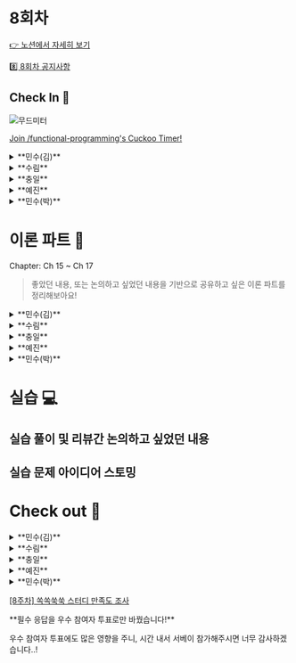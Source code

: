 
# 8회차

[👉 노션에서 자세히 보기](https://www.notion.so/minsooweb/8-991d6a237d76469494e09a25a7a2979c?pvs=4)

[8️⃣ 8회차 공지사항](https://www.notion.so/minsooweb/8-44f2a09d24424f67920a4ad038d39429?pvs=4)


## Check In 🚪

![무드미터](/mood-meter.jpeg)

[Join /functional-programming's Cuckoo Timer!](https://cuckoo.team/functional-programming)

<details>
  <summary>**민수(김)**</summary>
  - 만족스러운
    - DS 이름이 새로 정해졌는데 만족스럽다.
      - imDS
        - clay
        - clayground
  - 마음이 불편한
    - DS 랑 원래 스쿼드 일이랑 같이 하는 중인데 바빠 죽겠다
</details>
<details>
  <summary>**수림**</summary>
  - 피곤한
  - 감사하는
</details>
<details>
  <summary>**충일**</summary>
  - 지친 → 편한
    - 스터디 하기 전까지 지쳐있었는데 함수랑 산악회 스터디 준비하면서 컨디션이 좋아짐… (도대체 왜?)
  - 들뜬
    - 라이브러리를 만들고있는데 어떤 기능들을 만들지 기대되는 상태
</details>
<details>
  <summary>**예진**</summary>
  - 평온한
    - 재택은 평온한
  - 궁금한
    - 다들 무슨 얘기 준비해오셨는지 궁금하네요
</details>
<details>
  <summary>**민수(박)**</summary>
  - 재미있는
  - 피곤한
</details>

# 이론 파트 📝

<Callout emoji="✅">
Chapter: Ch 15 ~ Ch 17
</Callout>

> 좋았던 내용, 또는 논의하고 싶었던 내용을 기반으로
공유하고 싶은 이론 파트를 정리해보아요!
>

<details>
  <summary>**민수(김)**</summary>
    16장에서 Queue를 직접 구현해서 비동기를 동기로 처리하는 과정을 읽는 게 재밌었다.

    async await 쓰면 되지, 라는 생각을 떨쳐버리기는 쉽지 않았지만 Promise 가 없었다면 이걸 처음 만든 사람은 박수갈채를 받지 않았을까 라는 생각에 재밌게 읽었다.

    17장에서 실패하지만 빠르게 동작하는 새로운 코드 읽으면서

    <video controls width="250">
      <source src="/video/hood.mp4" type="video/mp4" />
    </video>

    ![Untitled](/screenshot/week8-meme-00.png)

    <br/>
    <p>위 두 개가 생각났는데,</p>
    <p>성공한다면 빠른게 더 좋은걸까? 라는 의문이 들었었다.</p>
    <br/>
    <p>비슷한 고민을 최근에 DS를 만들면서 하고 있는데,</p>
    <p>예를 들어 다음과 같은 use case가 있다</p>

    ```jsx
    <Tooltip.Trigger>
    	aslkdaldsk
    </Tooltip.Trigger>
    ```

    radix ui 에서는 다음과 같이 작성하면

    ```jsx
    <button>aslkdaldsk</button>
    ```

    으로 렌더링되고 onMouseEnter, onClick 등과 같은 게 button에 자동으로 추가된다.
    <br/>
    <p>근데 뭔가 나는 trigger 라는게 자식 요소에게 직접 걸어준다. 라는 네이밍으로 다가와서 그런지, button 태그가 생성되는 게 어색하게 느껴졌었다.</p>
    <p>그리고 button > button 요소가 있으면 안 돼서 (nextjs 에서는 쓰지말라고 경고한다.)</p>
    <p>ui 라이브러리를 활용하거나, 외부 컴포넌트를 불러와서 사용하면 불필요하게 as 로 바꿔주는 등이 있을 것 같아서 불편해보였다.</p>
    <p>그래서 cloneElement 를 활용해서 자식으로 전달 받은 요소에게 직접 props를 넣는 방법으로 개선해봤는데 아직 테스트를 더 해봐야겠지만, 이게 더 좋은 방법일까 라는 고민을 했었다.</p>
    <br/>
    불필요하게 cloneElement 를 실행했으니 느린건 아마 내 방식이 더 느릴 것 같다.

    그럼 빠르기만하면 더 좋은 방법을 제공하는 건지, 아니면 사용성이나 가독성도 고려해야 하는 거 아닌지에 대한 고민이 요새 많았는데 책에서 실패하지만 빠른 코드 라고 표현하는 부분에서 생각이 많았었던 것 같다.

    왜 이 책에서는 Promise 라는 개념을 배제하고 설명하는지..? 궁금해졌었다 🤔

    ### 논의하고 싶은 내용

    <p>p455 에서 공유하는 방법을 현실에서 착안하기</p>
    <p>라는 내용에서 사람들이 줄을 서는 것에서 Queue 라는 개념이 생겼다. 라는 식으로 설명하고 있는데,</p>
    <p>현실이나 아니면 다른 곳에서 영감을 받아서 네이밍을 하신 경험이 있으신가요?</p>
    <br/>
    예를 들어 저는 flutter 찍먹할 때 `SizedBox` 라는 기본 widget 이 있는데, 여기서 영감을 받아서 react 기본 컴포넌트를 커스텀해서 만들 때 `SizedBox`라는 걸 꼭 만듭니다.

    그리고 좀 다른 케이스이긴한데, react-native에서 반응형 텍스트 크기를 제어하는 라이브러리를 사용한 적이 있었는데 그 때 메소드가 `vw` 였나? 그래서 반응형 퍼블리싱을 손쉽게 만들어주는 방법으로 `pxToRem` 이라는 메소드를 만들었었습니다.

    가로 → 미트볼

    세로 → 케밥

    [[UI 명칭] [Menu UI] 이제 땡땡땡 아이콘 말고 진짜 이름으로 불러주세요.](https://chaeyeon-chaeyeon.tistory.com/67)

    ![케밥 아이콘](/screenshot/week8-google-00.png)
</details>
<details>
  <summary>**수림**</summary>
## 좋았던 부분

    <Callout>
    타이밍 버그가 발생하였을 때, 왜 발생하였고 어떻게 해결해 나가는 지 자료형을 만들어 나가며 해결하는 방법을 보여주어 신기하고 재미있었다.

    개발할 때, 확실히 시간을 다룰 때가 가장 어려운 것 같다. 동시에 비동기 요청이 많이 발생했을 때, 그 흐름을 제어하는 방법 등…

    중간에 “비동기 호출을 사용한다면 출력을 콜백으로 바꿀 수 있다” 부분도 와닿았던 부분이었다. 과제에서 코드 간의 의존성을 줄이는 부분을 신경쓰면서 작업하였는데 이 때, 비동기 호출 뿐만 아니라 서로 결합도가 낮은 코드에서 변경 사항이 발생하고 그 변경 사항을 수신할 때, 책에 나온대로 콜백의 형태로 작업하여 해결한 적이 있어 이 부분이 크게 와닿았다.

    </Callout>

    ### 타임라인 다이어그램은 시간에 따라 어떤 일이 일어나는지 보여준다. (p.395)

    - **타임라인**
        - 시간에 따른 액션의 순서
    - **타임라인 다이어그램**
        - 시간에 따른 액션 순서를 시각적으로 표시한 것

    ### 타임라인 다이어그램 규칙 (p.396)

    - 순서대로 실행되는 액션
    - 동시에 나란히 실행되는 액션

    ### 두 가지 타임라인 다이어그램 기본 규칙 (p.396)

    - 두 액션이 순서대로 나타나면 같은 타임라인에 넣습니다.
    - 두 액션이 동시에 실행되거나 순서를 예상할 수 없다면 분리된 타임라인에 넣습니다.

    ### 다이어그램을 그리기 위한 세 단계 (p.404)

    1. 액션을 확인한다.
    2. 각 액션을 그린다.
    3. 단순화한다.

    ### 순서대로 실행되는 코드의 두 가지 종류 (p.407)

    - **순서가 섞일 수 있는 코드**
        - 두 액션 사이에 시간이 얼마나 걸릴 수 알 수 없는 경우, 섞일 수 있다.
    - **순서가 섞이지 않는 코드**
        - 두 액션이 차례대로 실행되는 경우, 그 사이에 다른 작업이 끼어들지 못하여 섞이지 않는다.
        (JS는 싱글 스레드이기 때문에 런타임에서 해줌)

    ### 좋은 타임라인의 원칙 (p.409)

    1. 타임라인은 적을수록 이해하기 쉽다.
    2. 타임라인은 짧을수록 이해하기 쉽다.
    3. 공유하는 자원이 적을수록 이해하기 쉽다.
    4. 자원을 공유한다면 서로 조율해야 한다.
    5. 시간을 일급으로 다룬다.

    ### 자바스크립트에서 단순화하기 위한 두 단계 (p.425)

    1. 액션을 통합한다.
    2. 타임라인을 통합한다.

    ### 타임라인을 쉽게 만드는 네 가지 원칙 (p.425)

    1. 적은 타임라인
    2. 짧은 타임라인
    3. 적은 공유 자원
    4. 자원을 공유한다면 조율하기

    ### 비동기 호출을 사용한다면 출력을 콜백으로 바꿀 수 있다. (p.436)

    비동기 호출은 값을 리턴할 수 없기 때문에 콜백 함수로 전달해야 한다.

    ### 동시성 기본형 (p.447)

    자원을 안전하게 공유할 수 있는 재사용 가능한 코드

    ### 타이밍 버그 (p.474)

    - 가끔은 잘 동작하는 버그

    ## 다시 보고 싶은 부분

    ### Queue 코드 (p.459)

    ```jsx
    const Queue = (worker) => {
      const tasks = []
      let working = false

      const runNext = () => {
        if (working || tasks.length === 0) {
          return
        }
        working = true

        const task = tasks.shift()
        worker(task.data, (val) => {
          working = false
          setTimeout(task.callback, 0, val)
          runNext()
        })
      }

      return (data, callback) => {
        tasks.push({
          data: data,
          callback: callback || () => {}
        })

        setTimeout(runNext, 0)
      }
    }
    ```

    ### Dropping Queue 코드 (p.466)

    ```jsx
    const DroppingQueue = (max, worker) => {
      const tasks = []
      let working = false

      const runNext = () => {
        if (working || tasks.length === 0) {
          return
        }
        working = true

        const task = tasks.shift()
        worker(task.data, (val) => {
          working = false
          setTimeout(task.callback, 0, val)
          runNext()
        })
      }

      return (data, callback) => {
        tasks.push({
          data: data,
          callback: callback || () => {}
        })

        while(task.length > max) {
          tasks.shift()
        }

        setTimeout(runNext, 0)
      }
    }
    ```

    ### Cut 코드 (p.488)

    ```jsx
    const Cut = (timeLineNum, callback) => {
      let finishedNum = 0

      return () => {
        finishedNum += 1

        if (finishedNum === timeLineNum) {
          callback()
        }
      }
    }
    ```

    ### JustOnce 코드 (p. 501)

    ```jsx
    const JustOnce = (action) => {
      let isCalled = false

      return (a,b,c) => {
        if (isCalled) {
          return
        }
        isCalled = true

        return action(a,b,c)
      }
    }
    ```

    ## 논의하고 싶은 부분

    - P.393, 클릭 속도와 관련 있는 버그 혹은 프로젝트를 진행하면서 간헐적으로 동작하는 버그를 발견하고 디버깅한 경험이 있는지?
        - Q. 타이밍 버그가 발생했을 때, 주로 어떻게 해결하시나요??
            - k민수님, p민수님 - 발견된 케이스가 있을 때, 왜 이게 발생했는지 콘솔로 찍어보며 디버깅
            - 예진님
                - url에서 query 파싱 이슈…
            - p민수님
                - 한국 기획자 (재현 안 됨)
                - 대만 기획자 (재현 됨)
                - 수림님 (재현 됨)
                - 버튼에 disabled 가 있으면 버블링이 안 된다. (chrome 버전 문제)

    - Cut에서 결국 위 코드는 해당 타임라인의 번호를 알아야 한다. 좀 더 개선해볼 수는 없을까?
</details>
<details>
  <summary>**충일**</summary>
    - 15장
      - 타임라인 다이어그램은 시간의 흐름에 따라 사건이나 프로세스를 시각화하는 도구로 왜 함수형 코딩에서 이를 언급했을까?
          - 타임라인 다이어그램을 올바르게 구현하거나 이해하기 위해서는 자바스크립트의 기본 개념에 대한 깊은 이해가 필수적이기 때문
      - 예를 들어, 비동기 프로그래밍(p. 411)과 이벤트 루프(p. 412)는 자바스크립트의 핵심 개념 중 하나. 이러한 개념은 타임라인에 여러 사건이나 액션을 동시에 나타내거나 서로의 사이에 어떤 의존성이 있는지 시각화할 때 굉장히 중요하게 작용하는데 **타임라인 다이어그램**이 단순한 시각화 도구일 뿐이라면, **자바스크립트를 통해 그것을 동적으로 표현**하고 조작하는 데에는 이러한 **본질적인 지식**이 필수
    - 16장
      - ~~*이해 안 되는 부분 (p. 452) “다이어그”라는 번역을 했는데 “다이어그램” 한글자 더 쓰기 싫어보인..*~~
      - 16장은 결국엔 큐에서 불필요한 동작 로직을 제거했다라고 정리
    - 17장
      - ~~좋은 타임 라인의 원칙이 이전 챕터부터 챕터 시작시마다 계속 반복되는데 해당 중복부터 책에서 제거해주면 좋겠다…~~
      - 타임라인을 통해 각각의 작업이 언제, 어떻게 실행되는지 명확히 파악함으로써 "경쟁 조건"을 미리 인식하고 예방할 수 있음. 따라서 타임라인은 단순한 시각화 도구를 넘어, 복잡한 시스템에서의 안정성과 예측 가능성을 보장하는 핵심 도구로서의 역할을 하는데 결국엔 본질적으로 깊은 지식이 있어야 복잡한 시스템을 시각화 할 수 있다고 이해
</details>
<details>
  <summary>**예진**</summary>
  ### 좋았던 부분
    - 프론트엔드 개발하면서 따닥 이슈를 흔하게 마주칠 수 있는데, 그에 대한 해결책으로 큐를 이용한 동시성 기본형 방식을 새롭게 알게 되었다. 따닥 이슈를 해결하는 다른 방법들과 비교해봐도 좋을 것 같다.
        - API 호출 중일 때, 로딩 컴포넌트 보여주기

        [React Query와 함께 Concurrent UI Pattern을 도입하는 방법 | 카카오페이 기술 블로그](https://tech.kakaopay.com/post/react-query-2/#suspense)
</details>
<details>
  <summary>**민수(박)**</summary>
  ### 좋았던 부분

    타임라인을 큐로 구현하며 발생할 수 있는 동시성 이슈까지 해결하는 예제를 보면서 시간과 리스트 형태의 자료구조와의 관계를 다시 한 번 관련지어 생각해볼 수 있는 시간이어서 좋았다.
    그 큐로 동시성 이슈를 해결하는 부분이 Promise를 생각나게 했고 Promise는 또 시간과 밀접한 관계가 있어서 결국 시간과 큐의 관계가 보였다. 큐에 들어가는 작업들이 Promise에 then절로 이어지는 작업들이라고 생각해볼 수 있을텐데, 평소에 Promise의 then절에 들어가는 함수는 특정 작업이 끝났을 때, 즉, 시간과 관련된 작업이라는 느낌이 강했는데 결국 생각해보면 그들도 Promise 내에서 리스트로 관리될거라는 점을 다시 생각해볼 수 있어서 좋았다.
</details>

# 실습 💻

## 실습 풀이 및 리뷰간 논의하고 싶었던 내용

## 실습 문제 아이디어 스토밍

# Check out 🚪

<details>
  <summary>**민수(김)**</summary>
    3시에 적었는데 이번에 스터디 양이 많아서 힘드셨나보다 했는데 7시에 와보니까 다들 잘 적어주셔서 감사하다는 생각 많이 했습니당

    다음주면 스터디가 끝나서 많이 아쉽다. 그만큼 스터디 첫 기획 때 이 날이 올까? 라는 생각을 했는데 감회가 새롭다
</details>
<details>
  <summary>**수림**</summary>
    너무 슬프다…. 이제 마지막이라니..ㅠ.ㅠ

    민수님이 얼른 다음 스터디 기획해주셔서 다시 이 멤버 모였으면 좋겠다
</details>
<details>
  <summary>**충일**</summary>
  - 스터디 준비하면서 느낀게 막바지에 도달했구나
  - 이 스터디는 책의 끝까지 갔구나 → 기분이 조아따
</details>
<details>
  <summary>**예진**</summary>
    - 만나면 반가운 사람들 ! 최고 !
</details>
<details>
  <summary>**민수(박)**</summary>
  - 왜 오늘이 마지막인 것처럼…
</details>

[[8주차] 쏙쏙쑥쑥 스터디 만족도 조사](https://forms.gle/GQ9DqakfuJkEiyB56)

<Callout emoji="🙇‍♂️">
**필수 응답을 우수 참여자 투표로만 바꿨습니다!**

우수 참여자 투표에도 많은 영향을 주니, 시간 내서 서베이 참가해주시면 너무 감사하겠습니다..!
</Callout>